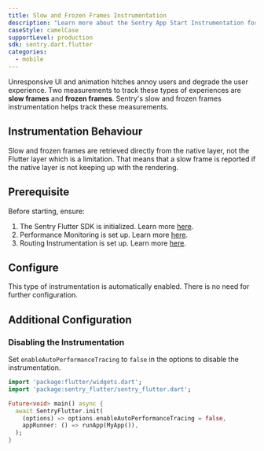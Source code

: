 ```yaml
---
title: Slow and Frozen Frames Instrumentation
description: "Learn more about the Sentry App Start Instrumentation for the Flutter SDK."
caseStyle: camelCase
supportLevel: production
sdk: sentry.dart.flutter
categories:
  - mobile
---
```


Unresponsive UI and animation hitches annoy users and degrade the user experience.
Two measurements to track these types of experiences are **slow frames** and **frozen frames**.
Sentry's slow and frozen frames instrumentation helps track these measurements.

## Instrumentation Behaviour

Slow and frozen frames are retrieved directly from the native layer, not the Flutter layer which is a limitation. That means that a slow frame is reported if the native layer is not keeping up with the rendering.

## Prerequisite

Before starting, ensure:

1. The Sentry Flutter SDK is initialized. Learn more [here](/platforms/flutter/#configure).
2. Performance Monitoring is set up. Learn more [here](/platforms/flutter/performance/).
3. Routing Instrumentation is set up. Learn more [here](/platforms/flutter/integrations/routing-instrumentation/).

## Configure

This type of instrumentation is automatically enabled. There is no need for further configuration.

## Additional Configuration

### Disabling the Instrumentation

Set `enableAutoPerformanceTracing` to `false` in the options to disable the instrumentation.

```dart
import 'package:flutter/widgets.dart';
import 'package:sentry_flutter/sentry_flutter.dart';

Future<void> main() async {
  await SentryFlutter.init(
    (options) => options.enableAutoPerformanceTracing = false,
    appRunner: () => runApp(MyApp()),
  );
}
```
